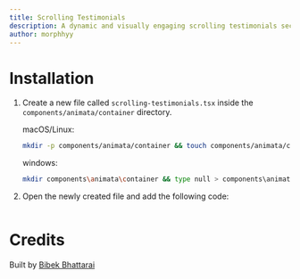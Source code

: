 ```yaml
---
title: Scrolling Testimonials
description: A dynamic and visually engaging scrolling testimonials section
author: morphhyy
---
```


<ComponentPreview name="container-scrolling-testimonials--docs" />

# Installation

1. Create a new file called `scrolling-testimonials.tsx` inside the `components/animata/container` directory.

   macOS/Linux:
   ```bash
   mkdir -p components/animata/container && touch components/animata/container/scrolling-testimonials.tsx
   ```

   windows:
   ```bash
   mkdir components\animata\container && type null > components\animata\container\scrolling-testimonials.tsx
   ```

2. Open the newly created file and add the following code:

   ```jsx file=<rootDir>/animata/container/scrolling-testimonials.tsx

   ```


# Credits

   Built by [Bibek Bhattarai](https://github.com/morphhyy)
